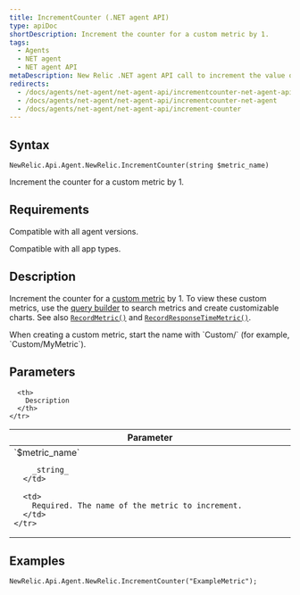 ```yaml
---
title: IncrementCounter (.NET agent API)
type: apiDoc
shortDescription: Increment the counter for a custom metric by 1.
tags:
  - Agents
  - NET agent
  - NET agent API
metaDescription: New Relic .NET agent API call to increment the value of a custom metric.
redirects:
  - /docs/agents/net-agent/net-agent-api/incrementcounter-net-agent-api
  - /docs/agents/net-agent/net-agent-api/incrementcounter-net-agent
  - /docs/agents/net-agent/net-agent-api/increment-counter
---
```


## Syntax

```
NewRelic.Api.Agent.NewRelic.IncrementCounter(string $metric_name)
```

Increment the counter for a custom metric by 1.

## Requirements

Compatible with all agent versions.

Compatible with all app types.

## Description

Increment the counter for a [custom metric](/docs/agents/manage-apm-agents/agent-metrics/custom-metrics) by 1. To view these custom metrics, use the [query builder](/docs/query-your-data/explore-query-data/query-builder/use-advanced-nrql-mode-specify-data) to search metrics and create customizable charts. See also [`RecordMetric()`](/docs/agents/net-agent/net-agent-api/recordmetric-net-agent) and [`RecordResponseTimeMetric()`](/docs/agents/net-agent/net-agent-api/recordresponsetimemetric-net-agent).

<Callout variant="important">
  When creating a custom metric, start the name with `Custom/` (for example, `Custom/MyMetric`).
</Callout>

## Parameters

<table>
  <thead>
    <tr>
      <th width="25%">
        Parameter
      </th>

      <th>
        Description
      </th>
    </tr>
  </thead>

  <tbody>
    <tr>
      <td>
        `$metric_name`

        _string_
      </td>

      <td>
        Required. The name of the metric to increment.
      </td>
    </tr>
  </tbody>
</table>

## Examples

```
NewRelic.Api.Agent.NewRelic.IncrementCounter("ExampleMetric");
```
